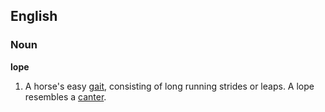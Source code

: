 ==English==
===Noun===
'''lope'''
#A horse's easy [[gait]], consisting of long running strides or leaps. A lope resembles a [[canter]].